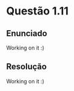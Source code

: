 <!-- Criado por Djonathan Quadras -->

# Questão 1.11 {-}

## Enunciado {-}

Working on it :)

## Resolução {-}

Working on it :)